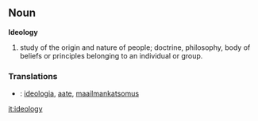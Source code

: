 ==Noun==
'''Ideology'''
#study of the origin and nature of people; doctrine, philosophy, body of beliefs or principles belonging to an individual or group.

===Translations===
*{{fi}}: [[ideologia]], [[aate]], [[maailmankatsomus]]

[[it:ideology]]